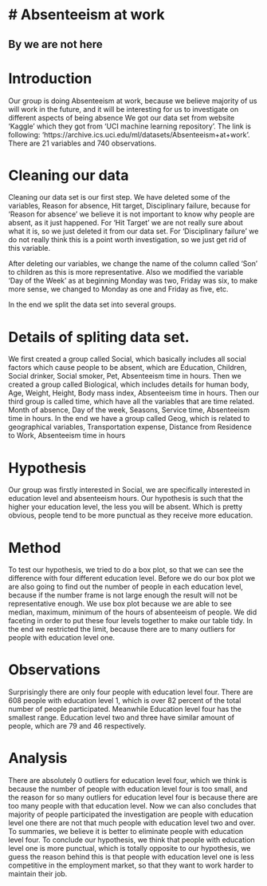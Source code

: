# Absenteeism at work
======================
## By we are not here

# Introduction
Our group is doing Absenteeism at work, because we believe majority of us will work in the future, and it will be interesting for us to investigate on different aspects of being absence
We got our data set from website 'Kaggle' which they got from 'UCI machine learning repository'. The link is following: 'https://archive.ics.uci.edu/ml/datasets/Absenteeism+at+work'. There are 21 variables and 740 observations.

# Cleaning our data
Cleaning our data set is our first step. We have deleted some of the variables, Reason for absence, Hit target, Disciplinary failure, because for 'Reason for absence' we believe it is not important to know why people are absent, as it just happened. For 'Hit Target' we are not really sure about what it is, so we just deleted it from our data set. For 'Disciplinary failure' we do not really think this is a point worth investigation, so we just get rid of this variable.

After deleting our variables, we change the name of the column called 'Son' to children as this is more representative. Also we modified the variable 'Day of the Week' as at beginning Monday was two, Friday was six, to make more sense, we changed to Monday as one and Friday as five, etc. 

In the end we split the data set into several groups. 

# Details of spliting data set.
We first created a group called Social, which basically includes all social factors which cause people to be absent, which are Education, Children, Social drinker, Social smoker, Pet, Absenteeism time in hours.
Then we created a group called Biological, which includes details for human body, Age, Weight, Height, Body mass index, Absenteeism time in hours.
Then our third group is called time, which have all the variables that are time related. Month of absence, Day of the week, Seasons, Service time, Absenteeism time in hours.
In the end we have a group called Geog, which is related to geographical variables, Transportation expense, Distance from Residence to Work, Absenteeism time in hours


# Hypothesis
Our group was firstly interested in Social, we are specifically interested in education level and absenteeism hours. Our hypothesis is such that the higher your education level, the less you will be absent. Which is pretty obvious,  people tend to be more punctual as they receive more education.

# Method
To test our hypothesis, we tried to do a box plot, so that we can see the difference with four different education level. Before we do our box plot we are also going to find out the number of people in each education level, because if the number frame is not large enough the result will not be representative enough. We use box plot because we are able to see median, maximum, minimum of the hours of absenteeism of people. We did faceting in order to put these four levels together to make our table tidy. In the end we restricted the limit, because there are to many outliers for people with education level one.

# Observations
Surprisingly there are only four people with education level four. There are 608 people with education level 1, which is over 82 percent of the total number of people participated. Meanwhile Education level four has the smallest range. Education level two and three have similar amount of people, which are 79 and 46 respectively. 

# Analysis
There are absolutely 0 outliers for education level four, which we think is because the number of people with education level four is too small, and the reason for so many outliers for education level four is because there are too many people with that education level. Now we can also concludes that majority of people participated the investigation are people with education level one there are not that much people with education level two and over. To summaries, we believe it is better to eliminate people with education level four. To conclude our hypothesis, we think that people with education level one is more punctual, which is totally opposite to our hypothesis, we guess the reason behind this is that people with education level one is less competitive in the employment market, so that they want to work harder to maintain their job.
